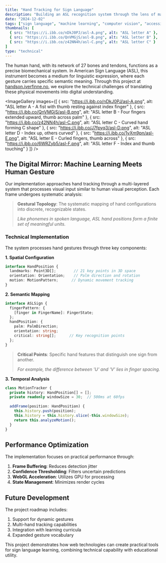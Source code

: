 ```yaml
---
title: "Hand Tracking for Sign Language"
description: "Building an ASL recognition system through the lens of machine learning, computer vision, and human gesture interpretation"
date: "2024-12-02"
tags: ["sign language", "machine learning", "computer vision", "accessibility", "gesture recognition", "advent-of-code"]
thumbnails: [
  { src: "https://i.ibb.co/nDkJ0PJ/asl-A.png", alt: "ASL letter A" },
  { src: "https://i.ibb.co/QnVMGjS/asl-B.png", alt: "ASL letter B" },
  { src: "https://i.ibb.co/z42NN4h/asl-C.png", alt: "ASL letter C" }
]
type: "technical"
---
```



The human hand, with its network of 27 bones and tendons, functions as a precise biomechanical system. In American Sign Language (ASL), this instrument becomes a medium for linguistic expression, where each gesture carries specific semantic meaning. Through this project at [handson.iverfinne.no](https://handson.iverfinne.no), we explore the technical challenges of translating these physical movements into digital understanding.

<ImageGallery
  images={[
    { src: "https://i.ibb.co/nDkJ0PJ/asl-A.png", alt: "ASL letter A - A fist with thumb resting against index finger" },
    { src: "https://i.ibb.co/QnVMGjS/asl-B.png", alt: "ASL letter B - Four fingers extended upward, thumb across palm" },
    { src: "https://i.ibb.co/z42NN4h/asl-C.png", alt: "ASL letter C - Curved hand forming C shape" },
    { src: "https://i.ibb.co/J7fpyq3/asl-D.png", alt: "ASL letter D - Index up, others curved" },
    { src: "https://i.ibb.co/1vXm9pn/asl-E.png", alt: "ASL letter E - Curled fingers, thumb across" },
    { src: "https://i.ibb.co/6WRZyb5/asl-F.png", alt: "ASL letter F - Index and thumb touching" }
  ]}
/>

## The Digital Mirror: Machine Learning Meets Human Gesture

Our implementation approaches hand tracking through a multi-layered system that processes visual input similar to human visual perception. Each frame undergoes systematic analysis:

> **Gestural Topology**: The systematic mapping of hand configurations into discrete, recognizable states.
>
> *Like phonemes in spoken language, ASL hand positions form a finite set of meaningful units.*

### Technical Implementation

The system processes hand gestures through three key components:

**1. Spatial Configuration**
```typescript
interface HandPosition {
  landmarks: Point3D[];        // 21 key points in 3D space
  orientation: Orientation;    // Palm direction and rotation
  motion: MotionPattern;      // Dynamic movement tracking
}
```

**2. Semantic Mapping**
```typescript
interface ASLSign {
  fingerPattern: {
    [finger in FingerName]: FingerState;
  };
  handPosition: {
    palm: PalmDirection;
    orientation: string;
    critical: string[];      // Key recognition points
  };
}
```

> **Critical Points**: Specific hand features that distinguish one sign from another.
> 
> *For example, the difference between 'U' and 'V' lies in finger spacing.*

**3. Temporal Analysis**
```typescript
class MotionTracker {
  private history: HandPosition[] = [];
  private readonly windowSize = 30;  // 500ms at 60fps
  
  addFrame(position: HandPosition) {
    this.history.push(position);
    this.history = this.history.slice(-this.windowSize);
    return this.analyzeMotion();
  }
}
```

## Performance Optimization

The implementation focuses on practical performance through:

1. **Frame Buffering**: Reduces detection jitter
2. **Confidence Thresholding**: Filters uncertain predictions
3. **WebGL Acceleration**: Utilizes GPU for processing
4. **State Management**: Minimizes render cycles

## Future Development

The project roadmap includes:

1. Support for dynamic gestures
2. Multi-hand tracking capabilities
3. Integration with learning curricula
4. Expanded gesture vocabulary

This project demonstrates how web technologies can create practical tools for sign language learning, combining technical capability with educational utility.